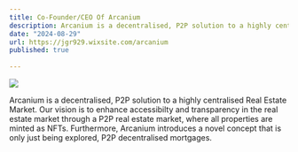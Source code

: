 ```yaml
---
title: Co-Founder/CEO Of Arcanium
description: Arcanium is a decentralised, P2P solution to a highly centralised Real Estate Market
date: "2024-08-29"
url: https://jgr929.wixsite.com/arcanium
published: true
  
---
```



[![](public/Arcanium_Logo_White_PNG.png)](https://jgr929.wixsite.com/arcanium)

Arcanium is a decentralised, P2P solution to a highly centralised Real Estate Market. Our vision is to enhance accessibilty and transparency in the real estate market through a P2P real estate market, where all properties are minted as NFTs. Furthermore, Arcanium introduces a novel concept that is only just being explored, P2P decentralised mortgages. 
